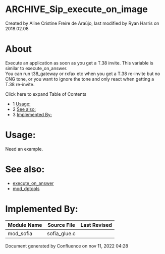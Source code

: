 
# ARCHIVE_Sip_execute_on_image 

 Created by  Aline Cristine Freire de Araújo, last modified by  Ryan Harris on 2018.02.08

# About

Execute an application as soon as you get a T.38 invite. This variable is similar to execute\_on\_answer.   
You can run t38\_gateway or rxfax etc when you get a T.38 re-invite but no CNG tone, or you want to ignore the tone and only react when getting a T.38 re-invite.

Click here to expand Table of Contents

* 1 [Usage:](#-freeswitch--archive_sip_execute_on_image-)
* 2 [See also:](#-freeswitch--archive_sip_execute_on_image-)
* 3 [Implemented By:](#implemented-by)

# **Usage:** 

Need an example.

# **See also:**

* [execute\_on\_answer](../Introduction/Variables/index.mdx#0-about)
* [mod\_dptools](../Modules/mod_dptools_1970333.mdx#-c)

# **Implemented By:**

| Module Name | Source File   | Last Revised |
| ----------- | ------------- | ------------ |
| mod\_sofia  | sofia\_glue.c |              |

Document generated by Confluence on nov 11, 2022 04:28
